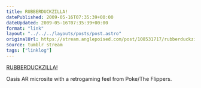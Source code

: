 ```yaml
---
title: RUBBERDUCKZILLA!
datePublished: 2009-05-16T07:35:39+00:00
dateUpdated: 2009-05-16T07:35:39+00:00
format: "link"
layout: "../../../layouts/posts/post.astro"
originalUrl: https://stream.anglepoised.com/post/108531717/rubberduckzilla
source: tumblr stream
tags: ["linklog"]
---
```


[RUBBERDUCKZILLA!][1]

Oasis AR microsite with a retrogaming feel from Poke/The Flippers.

[1]: http://www.rubberduckzilla.com/
